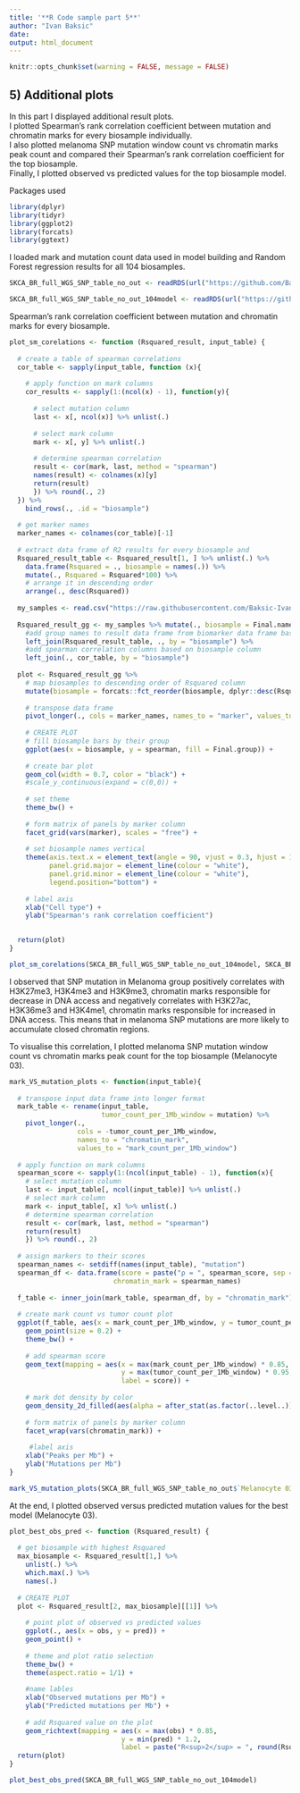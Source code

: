 ---
title: '**R Code sample part 5**'
author: "Ivan Baksic"
date:
output: html_document
---

```{r setup, include=FALSE}
knitr::opts_chunk$set(warning = FALSE, message = FALSE)
```

## 5) Additional plots

In this part I displayed additional result plots.  
I plotted Spearman’s rank correlation coefficient between mutation and chromatin marks for every biosample individually.  
I also plotted melanoma SNP mutation window count vs chromatin marks peak count and compared their Spearman’s rank correlation coefficient for the top biosample.  
Finally, I plotted observed vs predicted values for the top biosample model.

Packages used
```{r}
library(dplyr)
library(tidyr)
library(ggplot2)
library(forcats)
library(ggtext)
```

I loaded mark and mutation count data used in model building and Random Forest regression results for all 104 biosamples.
```{r}
SKCA_BR_full_WGS_SNP_table_no_out <- readRDS(url("https://github.com/Baksic-Ivan/R_code_sample-Cancer_Cell-of-Origin_Determination/raw/main/SKCA_BR_full_WGS_SNP_table_no_out.RDS"))

SKCA_BR_full_WGS_SNP_table_no_out_104model <- readRDS(url("https://github.com/Baksic-Ivan/R_code_sample-Cancer_Cell-of-Origin_Determination/raw/main/SKCA_BR_full_WGS_SNP_table_no_out_104model.RDS"))
```

Spearman’s rank correlation coefficient between mutation and chromatin marks for every biosample.
```{r, fig.height = 13, fig.width = 13}
plot_sm_corelations <- function (Rsquared_result, input_table) {
  
  # create a table of spearman correlations
  cor_table <- sapply(input_table, function (x){
    
    # apply function on mark columns
    cor_results <- sapply(1:(ncol(x) - 1), function(y){
      
      # select mutation column
      last <- x[, ncol(x)] %>% unlist(.)
      
      # select mark column
      mark <- x[, y] %>% unlist(.)
      
      # determine spearman correlation
      result <- cor(mark, last, method = "spearman")
      names(result) <- colnames(x)[y]
      return(result)
      }) %>% round(., 2)
  }) %>%
    bind_rows(., .id = "biosample")
  
  # get marker names
  marker_names <- colnames(cor_table)[-1]
  
  # extract data frame of R2 results for every biosample and
  Rsquared_result_table <- Rsquared_result[1, ] %>% unlist(.) %>%
    data.frame(Rsquared = ., biosample = names(.)) %>%
    mutate(., Rsquared = Rsquared*100) %>%
    # arrange it in descending order
    arrange(., desc(Rsquared))
  
  my_samples <- read.csv("https://raw.githubusercontent.com/Baksic-Ivan/R_code_sample-Cancer_Cell-of-Origin_Determination/main/biomarker_list.csv")
  
  Rsquared_result_gg <- my_samples %>% mutate(., biosample = Final.name) %>%
    #add group names to result data frame from biomarker data frame based on biosample column
    left_join(Rsquared_result_table, ., by = "biosample") %>%
    #add spearman correlation columns based on biosample column
    left_join(., cor_table, by = "biosample")
  
  plot <- Rsquared_result_gg %>%
    # map biosamples to descending order of Rsquared column
    mutate(biosample = forcats::fct_reorder(biosample, dplyr::desc(Rsquared))) %>%
    
    # transpose data frame
    pivot_longer(., cols = marker_names, names_to = "marker", values_to = "spearman") %>%
    
    # CREATE PLOT
    # fill biosample bars by their group
    ggplot(aes(x = biosample, y = spearman, fill = Final.group)) +
    
    # create bar plot
    geom_col(width = 0.7, color = "black") +
    #scale_y_continuous(expand = c(0,0)) +
    
    # set theme
    theme_bw() +
    
    # form matrix of panels by marker column
    facet_grid(vars(marker), scales = "free") +
    
    # set biosample names vertical
    theme(axis.text.x = element_text(angle = 90, vjust = 0.3, hjust = 1, size = 9), aspect.ratio = 1/10,
          panel.grid.major = element_line(colour = "white"),
          panel.grid.minor = element_line(colour = "white"),
          legend.position="bottom") +
    
    # label axis
    xlab("Cell type") +
    ylab("Spearman's rank correlation coefficient")

  
  return(plot)
}

plot_sm_corelations(SKCA_BR_full_WGS_SNP_table_no_out_104model, SKCA_BR_full_WGS_SNP_table_no_out)
```

I observed that SNP mutation in Melanoma group positively correlates with H3K27me3, H3K4me3 and H3K9me3, chromatin marks responsible for decrease in DNA access and negatively correlates with H3K27ac, H3K36me3 and H3K4me1, chromatin marks responsible for increased in DNA access. This means that in melanoma SNP mutations are more likely to accumulate closed chromatin regions.  

To visualise this correlation, I plotted melanoma SNP mutation window count vs chromatin marks peak count for the top biosample (Melanocyte 03).  
```{r}
mark_VS_mutation_plots <- function(input_table){
  
  # transpose input data frame into longer format
  mark_table <- rename(input_table,
                       tumor_count_per_1Mb_window = mutation) %>%
    pivot_longer(.,
                 cols = -tumor_count_per_1Mb_window,
                 names_to = "chromatin_mark",
                 values_to = "mark_count_per_1Mb_window")
  
  # apply function on mark columns
  spearman_score <- sapply(1:(ncol(input_table) - 1), function(x){
    # select mutation column
    last <- input_table[, ncol(input_table)] %>% unlist(.)
    # select mark column
    mark <- input_table[, x] %>% unlist(.)
    # determine spearman correlation
    result <- cor(mark, last, method = "spearman")
    return(result)
    }) %>% round(., 2)
  
  # assign markers to their scores
  spearman_names <- setdiff(names(input_table), "mutation")
  spearman_df <- data.frame(score = paste("ρ = ", spearman_score, sep = ""),
                          chromatin_mark = spearman_names)
  
  f_table <- inner_join(mark_table, spearman_df, by = "chromatin_mark")
  
  # create mark count vs tumor count plot
  ggplot(f_table, aes(x = mark_count_per_1Mb_window, y = tumor_count_per_1Mb_window)) +
    geom_point(size = 0.2) +
    theme_bw() +
    
    # add spearman score
    geom_text(mapping = aes(x = max(mark_count_per_1Mb_window) * 0.85,
                            y = max(tumor_count_per_1Mb_window) * 0.95,
                            label = score)) +
    
    # mark dot density by color
    geom_density_2d_filled(aes(alpha = after_stat(as.factor(..level..))), contour_var = "count", show.legend = F) +
    
    # form matrix of panels by marker column
    facet_wrap(vars(chromatin_mark)) +
    
     #label axis
    xlab("Peaks per Mb") +
    ylab("Mutations per Mb")
}

mark_VS_mutation_plots(SKCA_BR_full_WGS_SNP_table_no_out$`Melanocyte 03`)
```

At the end, I plotted observed versus predicted mutation values for the best model (Melanocyte 03).
```{r}
plot_best_obs_pred <- function (Rsquared_result) {
  
  # get biosample with highest Rsquared
  max_biosample <- Rsquared_result[1,] %>%
    unlist(.) %>%
    which.max(.) %>%
    names(.)
  
  # CREATE PLOT
  plot <- Rsquared_result[2, max_biosample][[1]] %>%
    
    # point plot of observed vs predicted values
    ggplot(., aes(x = obs, y = pred)) +
    geom_point() +
    
    # theme and plot ratio selection
    theme_bw() +
    theme(aspect.ratio = 1/1) +
    
    #name lables
    xlab("Observed mutations per Mb") +
    ylab("Predicted mutations per Mb") +
    
    # add Rsquared value on the plot
    geom_richtext(mapping = aes(x = max(obs) * 0.85,
                            y = min(pred) * 1.2,
                            label = paste("R<sup>2</sup> = ", round(Rsquared_result[[1, max_biosample]], 2), sep = "")))
  return(plot)
}

plot_best_obs_pred(SKCA_BR_full_WGS_SNP_table_no_out_104model)

```
